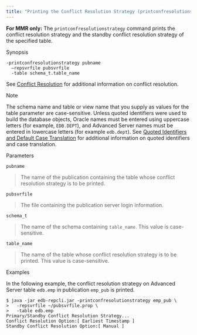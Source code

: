 ```yaml
---
title: "Printing the Conflict Resolution Strategy (printconfresolutionstrategy)"
---
```


<div id="print_conflict_resolution_strategy" class="registered_link"></div>


**For MMR only:** The `printconfresolutionstrategy` command prints the conflict resolution strategy and the standby conflict resolution strategy of the specified table.

Synopsis

``` text
-printconfresolutionstrategy pubname
  –repsvrfile pubsvrfile
  -table schema_t.table_name
```

See [Conflict Resolution](../../06_mmr_operation/06_conflict_resolution/#conflict_resolution) for additional information on conflict resolution.

<div class="note">

<div class="title">

Note

</div>

The schema name and table or view name that you supply as values for the table parameter are case-sensitive. Unless quoted identifiers were used to build the database objects, Oracle names must be entered using uppercase letters (for example, `EDB.DEPT`), and Advanced Server names must be entered in lowercase letters (for example `edb.dept`). See [Quoted Identifiers and Default Case Translation](../../10_appendix/04_miscellaneous_xdb_processing_topics/#quoted_identifiers) for additional information on quoted identifiers and case translation.

</div>

Parameters

`pubname`

> The name of the publication containing the table whose conflict resolution strategy is to be printed.

`pubsvrfile`

> The file containing the publication server login information.

`schema_t`

> The name of the schema containing `table_name`. This value is case-sensitive.

`table_name`

> The name of the table whose conflict resolution strategy is to be printed. This value is case-sensitive.

Examples

In the following example, the conflict resolution strategy on Advanced Server table `edb.emp` in publication `emp_pub` is printed.

``` text
$ java -jar edb-repcli.jar -printconfresolutionstrategy emp_pub \
>   -repsvrfile ~/pubsvrfile.prop \
>   -table edb.emp
Primary/Standby Conflict Resolution Strategy...
Conflict Resolution Option:[ Earliest Timestamp ]
Standby Conflict Resolution Option:[ Manual ]
```
